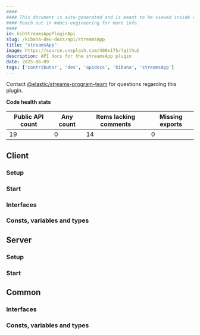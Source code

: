 ```yaml
---
####
#### This document is auto-generated and is meant to be viewed inside our experimental, new docs system.
#### Reach out in #docs-engineering for more info.
####
id: kibStreamsAppPluginApi
slug: /kibana-dev-docs/api/streamsApp
title: "streamsApp"
image: https://source.unsplash.com/400x175/?github
description: API docs for the streamsApp plugin
date: 2025-06-09
tags: ['contributor', 'dev', 'apidocs', 'kibana', 'streamsApp']
---
```




Contact [@elastic/streams-program-team](https://github.com/orgs/elastic/teams/streams-program-team) for questions regarding this plugin.

**Code health stats**

| Public API count  | Any count | Items lacking comments | Missing exports |
|-------------------|-----------|------------------------|-----------------|
| 19 | 0 | 14 | 0 |

## Client

### Setup
<DocDefinitionList data={[streamsAppObj.client.setup]}/>

### Start
<DocDefinitionList data={[streamsAppObj.client.start]}/>

### Interfaces
<DocDefinitionList data={streamsAppObj.client.interfaces}/>

### Consts, variables and types
<DocDefinitionList data={streamsAppObj.client.misc}/>

## Server

### Setup
<DocDefinitionList data={[streamsAppObj.server.setup]}/>

### Start
<DocDefinitionList data={[streamsAppObj.server.start]}/>

## Common

### Interfaces
<DocDefinitionList data={streamsAppObj.common.interfaces}/>

### Consts, variables and types
<DocDefinitionList data={streamsAppObj.common.misc}/>

